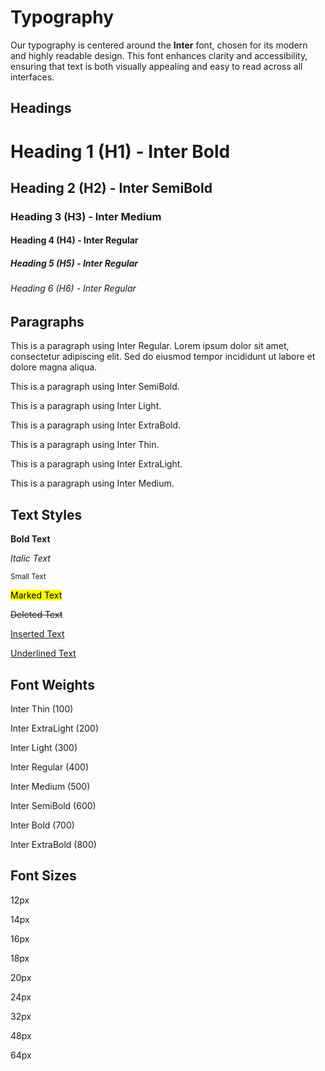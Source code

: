 
<Meta title="Documentation/Typography" />

# Typography

Our typography is centered around the **Inter** font, chosen for its modern and highly readable design. This font enhances clarity and accessibility, ensuring that text is both visually appealing and easy to read across all interfaces.

## Headings

<h1>Heading 1 (H1) - Inter Bold</h1>
<h2>Heading 2 (H2) - Inter SemiBold</h2>
<h3>Heading 3 (H3) - Inter Medium</h3>
<h4>Heading 4 (H4) - Inter Regular</h4>
<h5>Heading 5 (H5) - Inter Regular</h5>
<h6>Heading 6 (H6) - Inter Regular</h6>

## Paragraphs

<p>
  This is a paragraph using Inter Regular. Lorem ipsum dolor sit amet, consectetur adipiscing elit.
  Sed do eiusmod tempor incididunt ut labore et dolore magna aliqua.
</p>
<p style={{ fontWeight: 600 }}>This is a paragraph using Inter SemiBold.</p>
<p style={{ fontWeight: 300 }}>This is a paragraph using Inter Light.</p>
<p style={{ fontWeight: 800 }}>This is a paragraph using Inter ExtraBold.</p>
<p style={{ fontWeight: 100 }}>This is a paragraph using Inter Thin.</p>
<p style={{ fontWeight: 200 }}>This is a paragraph using Inter ExtraLight.</p>
<p style={{ fontWeight: 500 }}>This is a paragraph using Inter Medium.</p>

## Text Styles

<p>
  <strong>Bold Text</strong>
</p>
<p>
  <em>Italic Text</em>
</p>
<p>
  <small>Small Text</small>
</p>
<p>
  <mark>Marked Text</mark>
</p>
<p>
  <del>Deleted Text</del>
</p>
<p>
  <ins>Inserted Text</ins>
</p>
<p>
  <u>Underlined Text</u>
</p>

## Font Weights

<p style={{ fontWeight: 100 }}>Inter Thin (100)</p>
<p style={{ fontWeight: 200 }}>Inter ExtraLight (200)</p>
<p style={{ fontWeight: 300 }}>Inter Light (300)</p>
<p style={{ fontWeight: 400 }}>Inter Regular (400)</p>
<p style={{ fontWeight: 500 }}>Inter Medium (500)</p>
<p style={{ fontWeight: 600 }}>Inter SemiBold (600)</p>
<p style={{ fontWeight: 700 }}>Inter Bold (700)</p>
<p style={{ fontWeight: 800 }}>Inter ExtraBold (800)</p>

## Font Sizes

<p style={{ fontSize: '12px' }}>12px</p>
<p style={{ fontSize: '14px' }}>14px</p>
<p style={{ fontSize: '16px' }}>16px</p>
<p style={{ fontSize: '18px' }}>18px</p>
<p style={{ fontSize: '20px' }}>20px</p>
<p style={{ fontSize: '24px' }}>24px</p>
<p style={{ fontSize: '32px' }}>32px</p>
<p style={{ fontSize: '48px' }}>48px</p>
<p style={{ fontSize: '64px' }}>64px</p>
